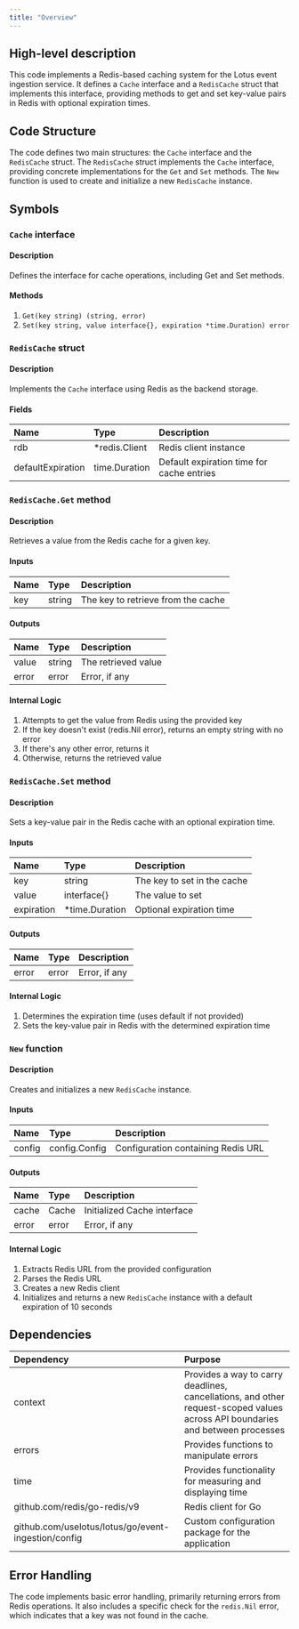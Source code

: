 ```yaml
---
title: "Overview"
---
```


## High-level description
This code implements a Redis-based caching system for the Lotus event ingestion service. It defines a `Cache` interface and a `RedisCache` struct that implements this interface, providing methods to get and set key-value pairs in Redis with optional expiration times.

## Code Structure
The code defines two main structures: the `Cache` interface and the `RedisCache` struct. The `RedisCache` struct implements the `Cache` interface, providing concrete implementations for the `Get` and `Set` methods. The `New` function is used to create and initialize a new `RedisCache` instance.

## Symbols

### `Cache` interface
#### Description
Defines the interface for cache operations, including Get and Set methods.

#### Methods
1. `Get(key string) (string, error)`
2. `Set(key string, value interface{}, expiration *time.Duration) error`

### `RedisCache` struct
#### Description
Implements the `Cache` interface using Redis as the backend storage.

#### Fields
| Name | Type | Description |
|:-----|:-----|:------------|
| rdb | *redis.Client | Redis client instance |
| defaultExpiration | time.Duration | Default expiration time for cache entries |

### `RedisCache.Get` method
#### Description
Retrieves a value from the Redis cache for a given key.

#### Inputs
| Name | Type | Description |
|:-----|:-----|:------------|
| key | string | The key to retrieve from the cache |

#### Outputs
| Name | Type | Description |
|:-----|:-----|:------------|
| value | string | The retrieved value |
| error | error | Error, if any |

#### Internal Logic
1. Attempts to get the value from Redis using the provided key
2. If the key doesn't exist (redis.Nil error), returns an empty string with no error
3. If there's any other error, returns it
4. Otherwise, returns the retrieved value

### `RedisCache.Set` method
#### Description
Sets a key-value pair in the Redis cache with an optional expiration time.

#### Inputs
| Name | Type | Description |
|:-----|:-----|:------------|
| key | string | The key to set in the cache |
| value | interface{} | The value to set |
| expiration | *time.Duration | Optional expiration time |

#### Outputs
| Name | Type | Description |
|:-----|:-----|:------------|
| error | error | Error, if any |

#### Internal Logic
1. Determines the expiration time (uses default if not provided)
2. Sets the key-value pair in Redis with the determined expiration time

### `New` function
#### Description
Creates and initializes a new `RedisCache` instance.

#### Inputs
| Name | Type | Description |
|:-----|:-----|:------------|
| config | config.Config | Configuration containing Redis URL |

#### Outputs
| Name | Type | Description |
|:-----|:-----|:------------|
| cache | Cache | Initialized Cache interface |
| error | error | Error, if any |

#### Internal Logic
1. Extracts Redis URL from the provided configuration
2. Parses the Redis URL
3. Creates a new Redis client
4. Initializes and returns a new `RedisCache` instance with a default expiration of 10 seconds

## Dependencies
| Dependency | Purpose |
|:-----------|:--------|
| context | Provides a way to carry deadlines, cancellations, and other request-scoped values across API boundaries and between processes |
| errors | Provides functions to manipulate errors |
| time | Provides functionality for measuring and displaying time |
| github.com/redis/go-redis/v9 | Redis client for Go |
| github.com/uselotus/lotus/go/event-ingestion/config | Custom configuration package for the application |

## Error Handling
The code implements basic error handling, primarily returning errors from Redis operations. It also includes a specific check for the `redis.Nil` error, which indicates that a key was not found in the cache.